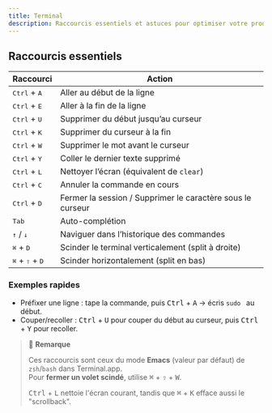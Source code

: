 ```yaml
---
title: Terminal
description: Raccourcis essentiels et astuces pour optimiser votre productivité dans le terminal
---
```


## Raccourcis essentiels

| Raccourci                                    | Action                                                      |
| -------------------------------------------- | ----------------------------------------------------------- |
| <kbd>Ctrl</kbd> + <kbd>A</kbd>               | Aller au début de la ligne                                 |
| <kbd>Ctrl</kbd> + <kbd>E</kbd>               | Aller à la fin de la ligne                                 |
| <kbd>Ctrl</kbd> + <kbd>U</kbd>               | Supprimer du début jusqu’au curseur                        |
| <kbd>Ctrl</kbd> + <kbd>K</kbd>               | Supprimer du curseur à la fin                              |
| <kbd>Ctrl</kbd> + <kbd>W</kbd>               | Supprimer le mot avant le curseur                          |
| <kbd>Ctrl</kbd> + <kbd>Y</kbd>               | Coller le dernier texte supprimé                           |
| <kbd>Ctrl</kbd> + <kbd>L</kbd>               | Nettoyer l’écran (équivalent de `clear`)                   |
| <kbd>Ctrl</kbd> + <kbd>C</kbd>               | Annuler la commande en cours                               |
| <kbd>Ctrl</kbd> + <kbd>D</kbd>               | Fermer la session / Supprimer le caractère sous le curseur |
| <kbd>Tab</kbd>                               | Auto-complétion                                            |
| <kbd>↑</kbd> / <kbd>↓</kbd>                  | Naviguer dans l’historique des commandes                   |
| <kbd>⌘</kbd> + <kbd>D</kbd>                | Scinder le terminal verticalement (split à droite)         |
| <kbd>⌘</kbd> + <kbd>⇧</kbd> + <kbd>D</kbd> | Scinder horizontalement (split en bas)                     |

### Exemples rapides

- Préfixer une ligne : tape la commande, puis <kbd>Ctrl</kbd> + <kbd>A</kbd> → écris `sudo ` au début.
- Couper/recoller : <kbd>Ctrl</kbd> + <kbd>U</kbd> pour couper du début au curseur, puis <kbd>Ctrl</kbd> + <kbd>Y</kbd> pour recoller.

> 🔴 **Remarque**
> 
> Ces raccourcis sont ceux du mode **Emacs** (valeur par défaut) de `zsh`/`bash` dans Terminal.app.  
> Pour **fermer un volet scindé**, utilise <kbd>⌘</kbd> + <kbd>⇧</kbd> + <kbd>W</kbd>.
>
> <kbd>Ctrl</kbd> + <kbd>L</kbd> nettoie l'écran courant, tandis que <kbd>⌘</kbd> + <kbd>K</kbd> efface aussi le "scrollback".
